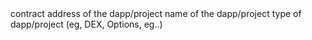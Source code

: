 <ParamField path="contract_address">
contract address of the dapp/project
</ParamField>
<ParamField path="project_name">
name of the dapp/project
</ParamField>
<ParamField path="project_type">
type of dapp/project (eg, DEX, Options, eg..)
</ParamField>
